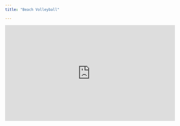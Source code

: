 ```yaml
---
title: "Beach Volleyball"

---
```


<iframe width="560" height="315" src="https://www.youtube.com/embed/MfDdmsW3OMo" title="YouTube video player" frameborder="0" allow="accelerometer; autoplay; clipboard-write; encrypted-media; gyroscope; picture-in-picture" allowfullscreen></iframe>
